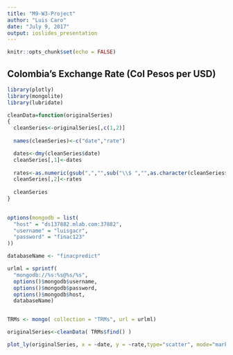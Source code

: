```yaml
---
title: "M9-W3-Project"
author: "Luis Caro"
date: "July 9, 2017"
output: ioslides_presentation
---
```


```r
knitr::opts_chunk$set(echo = FALSE)
```

## Colombia's Exchange Rate (Col Pesos per USD)

```r
library(plotly)
library(mongolite)
library(lubridate)

cleanData=function(originalSeries)
{
  cleanSeries<-originalSeries[,c(1,2)]
  
  names(cleanSeries)<-c("date","rate")

  dates<-dmy(cleanSeries$date)
  cleanSeries[,1]<-dates
  
  rates<-as.numeric(gsub(",","",sub("\\$ ","",as.character(cleanSeries$rate))))#<------------------------------------------------------sub: elimina el primer "head(tt)
  cleanSeries[,2]<-rates
  
  cleanSeries
}
  

options(mongodb = list(
  "host" = "ds137882.mlab.com:37882",
  "username" = "luisgacr",
  "password" = "finac123"
))

databaseName <- "finacpredict"

urlml = sprintf(
  "mongodb://%s:%s@%s/%s",
  options()$mongodb$username,
  options()$mongodb$password,
  options()$mongodb$host,
  databaseName)


TRMs <- mongo( collection = "TRMs", url = urlml)

originalSeries<-cleanData( TRMs$find() )

```

```r
plot_ly(originalSeries, x = ~date, y = ~rate,type="scatter", mode="markers")
```

